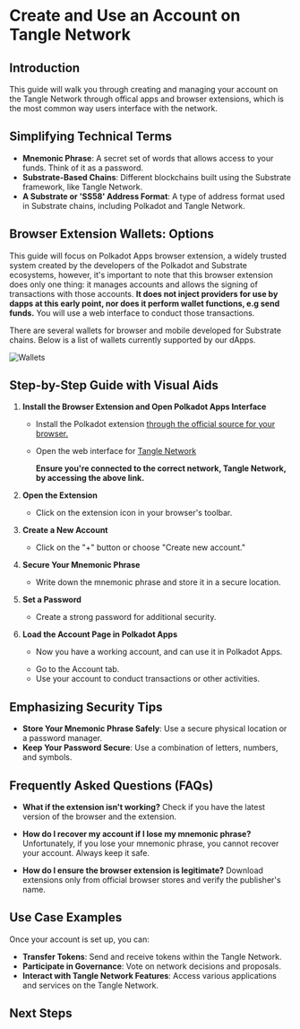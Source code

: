 
# Create and Use an Account on Tangle Network

## Introduction

This guide will walk you through creating and managing your account on the Tangle Network through offical apps and browser extensions, which is the most common way users interface with the network.

## Simplifying Technical Terms

- **Mnemonic Phrase**: A secret set of words that allows access to your funds. Think of it as a password.
- **Substrate-Based Chains**: Different blockchains built using the Substrate framework, like Tangle Network.
- **A Substrate or 'SS58' Address Format**: A type of address format used in Substrate chains, including Polkadot and Tangle Network.

## Browser Extension Wallets: Options

This guide will focus on Polkadot Apps browser extension, a widely trusted system created by the developers of the Polkadot and Substrate ecosystems, however, it's important to note that this browser extension does only one thing: it manages accounts and allows the signing of transactions with those accounts. **It does not inject providers for use by dapps at this early point, nor does it perform wallet functions, e.g send funds.** You will use a web interface to conduct those transactions.

There are several wallets for browser and mobile developed for Substrate chains. Below is a list of wallets currently supported by our dApps.

![Wallets](/images/wallets.png)

## Step-by-Step Guide with Visual Aids

1.  **Install the Browser Extension and Open Polkadot Apps Interface**

    - Install the Polkadot extension [through the official source for your browser.](https://polkadot.js.org/extension/)
    - Open the web interface for [Tangle Network](https://polkadot.js.org/apps/?rpc=wss%3A%2F%2Ftestnet-rpc.tangle.tools#/explorer)

      <Callout type="info">

      **Ensure you're connected to the correct network, Tangle Network, by accessing the above link.**

      </Callout>

2.  **Open the Extension**

    <ExpandableImage src="/images/use/post-install.png" alt="Open the Extension" />

    - Click on the extension icon in your browser's toolbar.

3.  **Create a New Account**

    <ExpandableImage src="/images/use/add-account.png" alt="Add your account" />

    - Click on the "+" button or choose "Create new account."

4.  **Secure Your Mnemonic Phrase**

    <ExpandableImage src="/images/use/mnemonic.png" alt="Save your mnemonic" />

    - Write down the mnemonic phrase and store it in a secure location.

5.  **Set a Password**

    - Create a strong password for additional security.

6.  **Load the Account Page in Polkadot Apps**

    <ExpandableImage src="/images/use/account-app-list.png" alt="Account List in Polkadot Apps" />

    - Now you have a working account, and can use it in Polkadot Apps.

    <ExpandableImage src="/images/use/account-tab.png" alt="Click the Account Tab" />

    - Go to the Account tab.
    - Use your account to conduct transactions or other activities.

    <ExpandableImage src="/images/use/account-tab-in-page.png" alt="Accounts Page in Polkadot Apps" />

## Emphasizing Security Tips

- **Store Your Mnemonic Phrase Safely**: Use a secure physical location or a password manager.
- **Keep Your Password Secure**: Use a combination of letters, numbers, and symbols.

## Frequently Asked Questions (FAQs)

- **What if the extension isn't working?**
  Check if you have the latest version of the browser and the extension.

- **How do I recover my account if I lose my mnemonic phrase?**
  Unfortunately, if you lose your mnemonic phrase, you cannot recover your account. Always keep it safe.

- **How do I ensure the browser extension is legitimate?**
  Download extensions only from official browser stores and verify the publisher's name.

## Use Case Examples

Once your account is set up, you can:

- **Transfer Tokens**: Send and receive tokens within the Tangle Network.
- **Participate in Governance**: Vote on network decisions and proposals.
- **Interact with Tangle Network Features**: Access various applications and services on the Tangle Network.

## Next Steps

<CommonActions />

